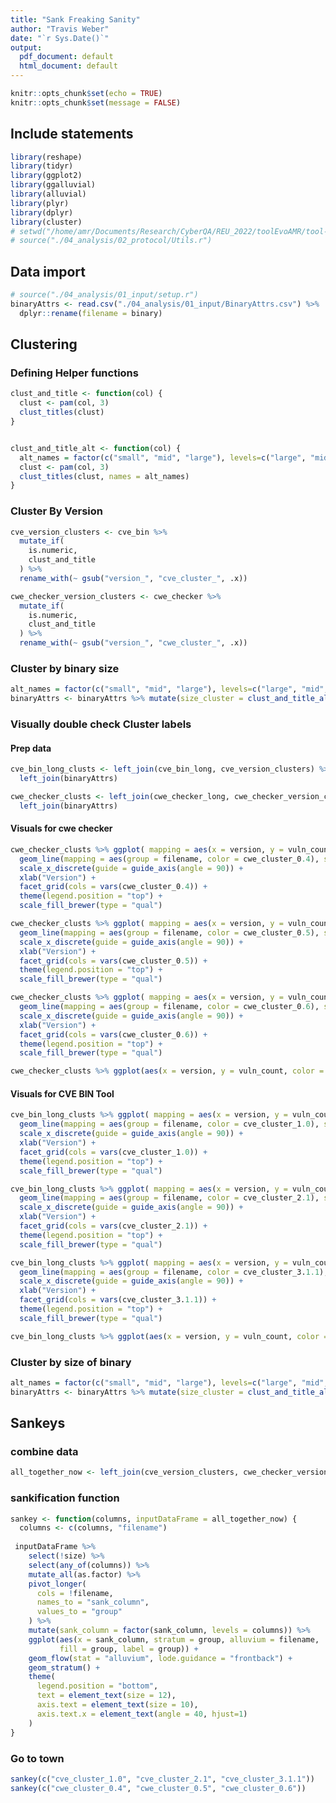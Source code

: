 ```yaml
---
title: "Sank Freaking Sanity"
author: "Travis Weber"
date: "`r Sys.Date()`"
output:
  pdf_document: default
  html_document: default
---
```


```r
knitr::opts_chunk$set(echo = TRUE)
knitr::opts_chunk$set(message = FALSE)
```

## Include statements

```r
library(reshape)
library(tidyr)
library(ggplot2)
library(ggalluvial)
library(alluvial)
library(plyr)
library(dplyr)
library(cluster)
# setwd("/home/amr/Documents/Research/CyberQA/REU_2022/toolEvoAMR/tool-evolution")
# source("./04_analysis/02_protocol/Utils.r")
```

## Data import


```r
# source("./04_analysis/01_input/setup.r")
binaryAttrs <- read.csv("./04_analysis/01_input/BinaryAttrs.csv") %>%
  dplyr::rename(filename = binary)
```

## Clustering

### Defining Helper functions
```r
clust_and_title <- function(col) {
  clust <- pam(col, 3)
  clust_titles(clust)
}


clust_and_title_alt <- function(col) {
  alt_names = factor(c("small", "mid", "large"), levels=c("large", "mid", "small"))
  clust <- pam(col, 3)
  clust_titles(clust, names = alt_names)
}
```
### Cluster By Version
```r
cve_version_clusters <- cve_bin %>% 
  mutate_if(
    is.numeric, 
    clust_and_title
  ) %>%
  rename_with(~ gsub("version_", "cve_cluster_", .x))

cwe_checker_version_clusters <- cwe_checker %>% 
  mutate_if(
    is.numeric, 
    clust_and_title
  ) %>%
  rename_with(~ gsub("version_", "cwe_cluster_", .x))
```
### Cluster by binary size
```r
alt_names = factor(c("small", "mid", "large"), levels=c("large", "mid", "small"))
binaryAttrs <- binaryAttrs %>% mutate(size_cluster = clust_and_title_alt(size))
```

### Visually double check Cluster labels

#### Prep data
```r
cve_bin_long_clusts <- left_join(cve_bin_long, cve_version_clusters) %>%
  left_join(binaryAttrs)

cwe_checker_clusts <- left_join(cwe_checker_long, cwe_checker_version_clusters) %>%
  left_join(binaryAttrs)
```

#### Visuals for cwe checker
```r
cwe_checker_clusts %>% ggplot( mapping = aes(x = version, y = vuln_count)) +
  geom_line(mapping = aes(group = filename, color = cwe_cluster_0.4), size = 2, alpha = 0.5) +
  scale_x_discrete(guide = guide_axis(angle = 90)) +
  xlab("Version") +
  facet_grid(cols = vars(cwe_cluster_0.4)) +
  theme(legend.position = "top") +
  scale_fill_brewer(type = "qual")

cwe_checker_clusts %>% ggplot( mapping = aes(x = version, y = vuln_count)) +
  geom_line(mapping = aes(group = filename, color = cwe_cluster_0.5), size = 2, alpha = 0.5) +
  scale_x_discrete(guide = guide_axis(angle = 90)) +
  xlab("Version") +
  facet_grid(cols = vars(cwe_cluster_0.5)) +
  theme(legend.position = "top") +
  scale_fill_brewer(type = "qual")

cwe_checker_clusts %>% ggplot( mapping = aes(x = version, y = vuln_count)) +
  geom_line(mapping = aes(group = filename, color = cwe_cluster_0.6), size = 2, alpha = 0.5) +
  scale_x_discrete(guide = guide_axis(angle = 90)) +
  xlab("Version") +
  facet_grid(cols = vars(cwe_cluster_0.6)) +
  theme(legend.position = "top") +
  scale_fill_brewer(type = "qual")

cwe_checker_clusts %>% ggplot(aes(x = version, y = vuln_count, color = size_cluster)) + geom_line(mapping = aes(group = filename))
```

#### Visuals for CVE BIN Tool
```r
cve_bin_long_clusts %>% ggplot( mapping = aes(x = version, y = vuln_count)) +
  geom_line(mapping = aes(group = filename, color = cve_cluster_1.0), size = 2, alpha = 0.5) +
  scale_x_discrete(guide = guide_axis(angle = 90)) +
  xlab("Version") +
  facet_grid(cols = vars(cve_cluster_1.0)) +
  theme(legend.position = "top") +
  scale_fill_brewer(type = "qual")

cve_bin_long_clusts %>% ggplot( mapping = aes(x = version, y = vuln_count)) +
  geom_line(mapping = aes(group = filename, color = cve_cluster_2.1), size = 2, alpha = 0.5) +
  scale_x_discrete(guide = guide_axis(angle = 90)) +
  xlab("Version") +
  facet_grid(cols = vars(cve_cluster_2.1)) +
  theme(legend.position = "top") +
  scale_fill_brewer(type = "qual")

cve_bin_long_clusts %>% ggplot( mapping = aes(x = version, y = vuln_count)) +
  geom_line(mapping = aes(group = filename, color = cve_cluster_3.1.1), size = 2, alpha = 0.5) +
  scale_x_discrete(guide = guide_axis(angle = 90)) +
  xlab("Version") +
  facet_grid(cols = vars(cve_cluster_3.1.1)) +
  theme(legend.position = "top") +
  scale_fill_brewer(type = "qual")

cve_bin_long_clusts %>% ggplot(aes(x = version, y = vuln_count, color = size_cluster)) + geom_line(mapping = aes(group = filename))
```

### Cluster by size of binary
```r
alt_names = factor(c("small", "mid", "large"), levels=c("large", "mid", "small"))
binaryAttrs <- binaryAttrs %>% mutate(size_cluster = clust_and_title_alt(size))
```

## Sankeys

### combine data
```r
all_together_now <- left_join(cve_version_clusters, cwe_checker_version_clusters) %>% left_join(binaryAttrs)
```

### sankification function
```r
sankey <- function(columns, inputDataFrame = all_together_now) {
  columns <- c(columns, "filename")
  
 inputDataFrame %>%
    select(!size) %>%
    select(any_of(columns)) %>%
    mutate_all(as.factor) %>%
    pivot_longer(
      cols = !filename,
      names_to = "sank_column",
      values_to = "group"
    ) %>%
    mutate(sank_column = factor(sank_column, levels = columns)) %>%
    ggplot(aes(x = sank_column, stratum = group, alluvium = filename,
           fill = group, label = group)) +
    geom_flow(stat = "alluvium", lode.guidance = "frontback") +
    geom_stratum() +
    theme(
      legend.position = "bottom",
      text = element_text(size = 12),
      axis.text = element_text(size = 10),
      axis.text.x = element_text(angle = 40, hjust=1)
    )
}
```

### Go to town
```r
sankey(c("cve_cluster_1.0", "cve_cluster_2.1", "cve_cluster_3.1.1"))
sankey(c("cwe_cluster_0.4", "cwe_cluster_0.5", "cwe_cluster_0.6"))
```
